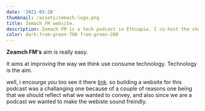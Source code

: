 ```yaml
---
date: '2021-03-28'
thumbnail: /assets/zemach-logo.png
title: Zemach FM website.
description: Zemach FM is a tech podcast in Ethiopia. I co-host the show also co-built the website
color: dark:from-green-700 from-green-200
---
```

**Zeamch FM's** aim is really easy. 

It aims at improving the way we think use consume technology. Technology is the aim.

 well, i encourge you too see it there [link](https://zemachfm.com). so building a website for this podcast was a challanging one because of a couple of reasons 
one being that we should reflect what we wanted to convey, and also since we are a podcast we wanted to make the webiste sound freindly.


